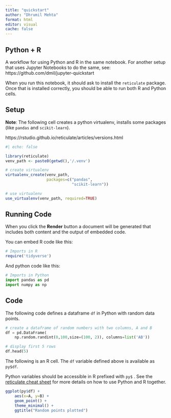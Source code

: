 ```yaml
---
title: "quickstart"
author: "Dhrumil Mehta"
format: html
editor: visual
cache: false
---
```


## Python + R

A workflow for using Python and R in the same notebook. For another setup that uses Jupyter Notebooks to do the same, see: https://github.com/dmil/jupyter-quickstart

When you run this notebook, it should ask to install the `reticulate` package. Once that is installed correctly, you should be able to run both R and Python cells.

## Setup

**Note**: The following cell creates a python virtualenv, installs some packages (like `pandas` and `scikit-learn`).

https://rstudio.github.io/reticulate/articles/versions.html

```r
#| echo: false

library(reticulate)
venv_path <- paste0(getwd(),'/.venv')

# create virtualenv
virtualenv_create(venv_path,
                  packages=c("pandas", 
                             "scikit-learn"))

# use virtualenv
use_virtualenv(venv_path, required=TRUE)

```

## Running Code

When you click the **Render** button a document will be generated that includes both content and the output of embedded code.

You can embed R code like this:

```r

# Imports in R
require('tidyverse')

```

And python code like this:

```python

# Imports in Python
import pandas as pd
import numpy as np
```

## Code

The following code defines a dataframe `df` in Python with random data points.

```python

# create a dataframe of random numbers with two columns, A and B
df = pd.DataFrame(
    np.random.randint(0,100,size=(100, 2)), columns=list('AB'))

# display first 5 rows
df.head(5)

```

The following is an R cell. The `df` variable defined above is available as `py$df`.

Python variables should be accessible in R prefixed with `py$` . See the [reticulate cheat sheet](https://ugoproto.github.io/ugo_r_doc/pdf/reticulate.pdf) for more details on how to use Python and R together.

```r

ggplot(py$df) +
    aes(x=A, y=B) +
    geom_point() +
    theme_minimal() +
    ggtitle("Random points plotted")
```
